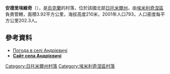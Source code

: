 {{coord|50|44|6|N|27|53|26|E|scale:30000|display=title}}

'''安德里埃維奇'''（{{lang-uk|Андрієвичі}}），是[[烏克蘭|烏克蘭]]的村落，位於該國北部[[日托米爾州|日托米爾州]]，由[[埃米利奇涅區|埃米利奇涅區]]負責管轄，面積3.92平方公里，海拔高度210米，2001年人口793，人口密度每平方公里202.3人。

==參考資料==
* [http://weather.in.ua/ua/zhitomirskaja/129 Погода в селі Андрієвичі] {{Wayback|url=http://weather.in.ua/ua/zhitomirskaja/129 |date=20190107015811 }}
* [https://web.archive.org/web/20140226091258/http://andrievichi.key.ua/ '''Сайт села Андрієвичі''']

{{DEFAULTSORT:Андрієвичі}}
[[Category:日托米爾州村落|Category:日托米爾州村落]]
[[Category:埃米利奇涅區村落|Category:埃米利奇涅區村落]]


{{Zhytomyr-geo-stub}}